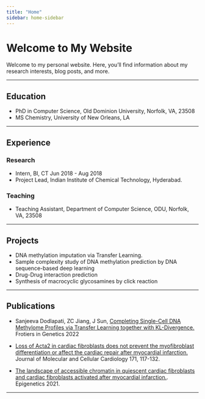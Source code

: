 ```yaml
---
title: "Home"
sidebar: home-sidebar
---
```


# Welcome to My Website

Welcome to my personal website. Here, you'll find information about my research interests, blog posts, and more.



------------------------------------------------------------------------

## Education

-   PhD in Computer Science, Old Dominion University, Norfolk, VA, 23508
-   MS Chemistry, University of New Orleans, LA

------------------------------------------------------------------------

## Experience

### Research

-   Intern, BI, CT Jun 2018 - Aug 2018
-   Project Lead, Indian Institute of Chemical Technology, Hyderabad.

### Teaching

-   Teaching Assistant, Department of Computer Science, ODU, Norfolk, VA, 23508

------------------------------------------------------------------------

## Projects

-   DNA methylation imputation via Transfer Learning.
-   Sample complexity study of DNA methylation prediction by DNA sequence-based deep learning
-   Drug-Drug interaction prediction
-   Synthesis of macrocyclic glycosamines by click reaction

------------------------------------------------------------------------

## Publications

-   Sanjeeva Dodlapati, ZC Jiang, J Sun, [Completing Single-Cell DNA Methylome Profiles via Transfer Learning together with KL-Divergence.](https://www.frontiersin.org/articles/10.3389/fgene.2022.910439/full) Frotiers in Genetics 2022

-   [Loss of Acta2 in cardiac fibroblasts does not prevent the myofibroblast differentiation or affect the cardiac repair after myocardial infarction.](https://doi.org/10.1016/j.yjmcc.2022.08.003) Journal of Molecular and Cellular Cardiology 171, 117-132.

-   [The landscape of accessible chromatin in quiescent cardiac fibroblasts and cardiac fibroblasts activated after myocardial infarction.](https://doi.org/10.1080/15592294.2021.1982158). Epigenetics 2021.

------------------------------------------------------------------------
